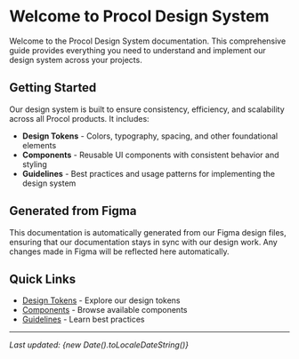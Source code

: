 # Welcome to Procol Design System

Welcome to the Procol Design System documentation. This comprehensive guide provides everything you need to understand and implement our design system across your projects.

## Getting Started

Our design system is built to ensure consistency, efficiency, and scalability across all Procol products. It includes:

- **Design Tokens** - Colors, typography, spacing, and other foundational elements
- **Components** - Reusable UI components with consistent behavior and styling
- **Guidelines** - Best practices and usage patterns for implementing the design system

## Generated from Figma

This documentation is automatically generated from our Figma design files, ensuring that our documentation stays in sync with our design work. Any changes made in Figma will be reflected here automatically.

## Quick Links

- [Design Tokens](/tokens) - Explore our design tokens
- [Components](/components) - Browse available components
- [Guidelines](/guidelines) - Learn best practices

---

*Last updated: {new Date().toLocaleDateString()}*
